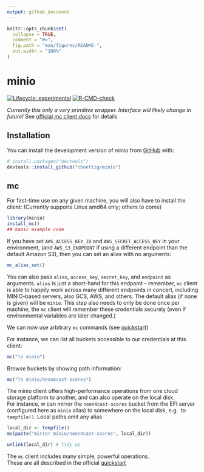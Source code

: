```yaml
---
output: github_document
---
```


<!-- README.md is generated from README.Rmd. Please edit that file -->

```r
knitr::opts_chunk$set(
  collapse = TRUE,
  comment = "#>",
  fig.path = "man/figures/README-",
  out.width = "100%"
)
```

# minio

<!-- badges: start -->
[![Lifecycle: experimental](https://img.shields.io/badge/lifecycle-experimental-orange.svg)](https://lifecycle.r-lib.org/articles/stages.html#experimental)
[![R-CMD-check](https://github.com/cboettig/minio/actions/workflows/R-CMD-check.yaml/badge.svg)](https://github.com/cboettig/minio/actions/workflows/R-CMD-check.yaml)
<!-- badges: end -->

*Currently this only a very primitive wrapper.*
*Interface will likely change in future!*
See [official mc client docs](https://docs.min.io/docs/minio-client-quickstart-guide.html) for details

## Installation

You can install the development version of minio from [GitHub](https://github.com/) with:

``` r
# install.packages("devtools")
devtools::install_github("cboettig/minio")
```

## mc

For first-time use on any given machine, you will also have to 
install the client: (Currently supports Linux amd64 only; others to come)


```r
library(minio)
install_mc()
## basic example code
```
If you have set `AWS_ACCESS_KEY_ID` and `AWS_SECRET_ACCESS_KEY` in your environment,
(and `AWS_S3_ENDPOINT` if using a different endpoint than the default Amazon S3), then
you can set an alias with no arguments:

```r
mc_alias_set()
```

You can also pass `alias`,  `access_key`, `secret_key`, and `endpoint` as
arguments. `alias` is just a short-hand for this endpoint -- remember, `mc`
client is able to happily work across many different endpoints in concert,
including MINIO-based servers, also GCS, AWS, and others. 
The default alias (if none is given) will be `minio`.
This step also needs to only be done once per machine, the `mc` client will
remember these credentials securely (even if environmental variables are later
changed.)


We can now use arbitrary `mc` commands (see [quickstart](https://docs.min.io/docs/minio-client-quickstart-guide.html))

For instance, we can list all buckets accessible to our credentials at this client:

```r
mc("ls minio")
```

Browse buckets by showing path information:

```r
mc("ls minio/neon4cast-scores")
```


The minio client offers high-performance operations from one cloud 
storage platform to another, and can also operate on the local disk.  
For instance, w can mirror the `neon4cast-scores` bucket from the EFI server
(configured here as `minio` alias) to somewhere on the local disk, e.g. 
to `tempfile()`.  Local paths omit any alias

```r
local_dir <- tempfile()
mc(paste("mirror minio/neon4cast-scores", local_dir))

unlink(local_dir) # tidy up
```


The `mc` client includes many simple, powerful operations.  
These are all described in the official [quickstart](https://docs.min.io/docs/minio-client-quickstart-guide.html)


